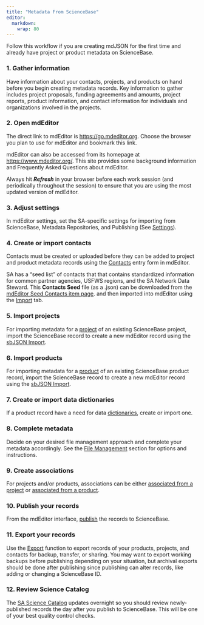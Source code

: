 ```yaml
---
title: "Metadata From ScienceBase"
editor: 
  markdown: 
    wrap: 80
---
```


Follow this workflow if you are creating mdJSON for the first time and already
have project or product metadata on ScienceBase.

### 1. Gather information 

Have information about your contacts, projects, and products on hand before you
begin creating metadata records. Key information to gather includes project
proposals, funding agreements and amounts, project reports, product information,
and contact information for individuals and organizations involved in the
projects.

### 2. Open mdEditor

The direct link to mdEditor is <https://go.mdeditor.org>. Choose the browser you
plan to use for mdEditor and bookmark this link.

mdEditor can also be accessed from its homepage at <https://www.mdeditor.org/>.
This site provides some background information and Frequently Asked Questions
about mdEditor.

Always hit ***Refresh*** in your browser before each work session (and
periodically throughout the session) to ensure that you are using the most
updated version of mdEditor.

### 3. Adjust settings

In mdEditor settings, set the SA-specific settings for importing from
ScienceBase, Metadata Repositories, and Publishing (See
[Settings](../settings.qmd)).

### 4. Create or import contacts

Contacts must be created or uploaded before they can be added to project and
product metadata records using the
[Contacts](../contact_records/contact_records_overview.qmd) entry form in
mdEditor.

SA has a "seed list" of contacts that that contains standardized information 
for common partner agencies, USFWS regions, and the SA Network Data Steward. 
This **Contacts Seed** file (as a .json) can be downloaded from the
[mdEditor Seed Contacts item page](https://www.sciencebase.gov/catalog/item/5df8d2b7e4b0cdded73b4069).
and then imported into mdEditor using the 
[Import](../metadata_file_management/import_mdjson.qmd) tab.

### 5. Import projects

For importing metadata for a
[project](../project_records/project_records_overview.qmd) of an existing 
ScienceBase project, import the ScienceBase record to create a new mdEditor 
record using the [sbJSON Import](../metadata_file_management/import_sbjson.qmd).

### 6. Import products

For importing metadata for a
[product](../product_records/product_records_overview.qmd) of an existing 
ScienceBase product record, import the ScienceBase record to create a new 
mdEditor record using the [sbJSON Import](../metadata_file_management/import_sbjson.qmd).

### 7. Create or import data dictionaries

If a product record have a need for data
[dictionaries](../product_records/dictionaries_tab_product.qmd), create or
import one.

### 8. Complete metadata

Decide on your desired file management approach and complete your metadata
accordingly. See the [File Management](../metadata_file_management/metadata_file_management_overview.qmd)
section for options and instructions.

### 9. Create associations

For projects and/or products, associations can be either [associated from a
project](../project_records/associated_tab_project.qmd) or [associated from
a product](../product_records/associated_tab_product.qmd).

### 10. Publish your records

From the mdEditor interface, [publish](../publishing/publishing_overview.qmd)
the records to ScienceBase.

### 11. Export your records

Use the [Export](../metadata_file_management/export.qmd) function to export
records of your products, projects, and contacts for backup, transfer, or
sharing. You may want to export working backups before publishing depending on
your situation, but archival exports should be done after publishing since
publishing can alter records, like adding or changing a ScienceBase ID.

### 12. Review Science Catalog

The [SA Science Catalog](https://www.fws.gov/science/catalog/) updates overnight
so you should review newly-published records the day after you publish to
ScienceBase. This will be one of your best quality control checks.

